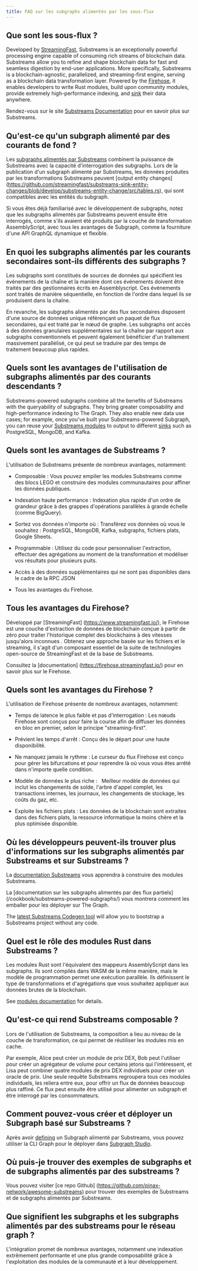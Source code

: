 ```yaml
---
title: FAQ sur les subgraphs alimentés par les sous-flux
---
```


## Que sont les sous-flux ?

Developed by [StreamingFast](https://www.streamingfast.io/), Substreams is an exceptionally powerful processing engine capable of consuming rich streams of blockchain data. Substreams allow you to refine and shape blockchain data for fast and seamless digestion by end-user applications. More specifically, Substreams is a blockchain-agnostic, parallelized, and streaming-first engine, serving as a blockchain data transformation layer. Powered by the [Firehose](https://firehose.streamingfast.io/), it ​​enables developers to write Rust modules, build upon community modules, provide extremely high-performance indexing, and [sink](https://substreams.streamingfast.io/reference-and-specs/manifests#sink) their data anywhere.

Rendez-vous sur le site [Substreams Documentation](/substreams) pour en savoir plus sur Substreams.

## Qu'est-ce qu'un subgraph alimenté par des courants de fond ?

Les [subgraphs alimentés par Substreams](/cookbook/substreams-powered-subgraphs/) combinent la puissance de Substreams avec la capacité d'interrogation des subgraphs. Lors de la publication d'un subgraph alimenté par Substreams, les données produites par les transformations Substreams peuvent [output entity changes] (https://github.com/streamingfast/substreams-sink-entity-changes/blob/develop/substreams-entity-change/src/tables.rs), qui sont compatibles avec les entités du subgraph.

Si vous êtes déjà familiarisé avec le développement de subgraphs, notez que les subgraphs alimentés par Substreams peuvent ensuite être interrogés, comme s'ils avaient été produits par la couche de transformation AssemblyScript, avec tous les avantages de Subgraph, comme la fourniture d'une API GraphQL dynamique et flexible.

## En quoi les subgraphs alimentés par les courants secondaires sont-ils différents des subgraphs ?

Les subgraphs sont constitués de sources de données qui spécifient les événements de la chaîne et la manière dont ces événements doivent être traités par des gestionnaires écrits en Assemblyscript. Ces événements sont traités de manière séquentielle, en fonction de l'ordre dans lequel ils se produisent dans la chaîne.

En revanche, les subgraphs alimentés par des flux secondaires disposent d'une source de données unique référençant un paquet de flux secondaires, qui est traité par le nœud de graphe. Les subgraphs ont accès à des données granulaires supplémentaires sur la chaîne par rapport aux subgraphs conventionnels et peuvent également bénéficier d'un traitement massivement parallélisé, ce qui peut se traduire par des temps de traitement beaucoup plus rapides.

## Quels sont les avantages de l'utilisation de subgraphs alimentés par des courants descendants ?

Substreams-powered subgraphs combine all the benefits of Substreams with the queryability of subgraphs. They bring greater composability and high-performance indexing to The Graph. They also enable new data use cases; for example, once you've built your Substreams-powered Subgraph, you can reuse your [Substreams modules](https://substreams.streamingfast.io/documentation/develop/manifest-modules) to output to different [sinks](https://substreams.streamingfast.io/reference-and-specs/manifests#sink) such as PostgreSQL, MongoDB, and Kafka.

## Quels sont les avantages de Substreams ?

L'utilisation de Substreams présente de nombreux avantages, notamment:

- Composable : Vous pouvez empiler les modules Substreams comme des blocs LEGO et construire des modules communautaires pour affiner les données publiques.

- Indexation haute performance : Indexation plus rapide d'un ordre de grandeur grâce à des grappes d'opérations parallèles à grande échelle (comme BigQuery).

- Sortez vos données n'importe où : Transférez vos données où vous le souhaitez : PostgreSQL, MongoDB, Kafka, subgraphs, fichiers plats, Google Sheets.

- Programmable : Utilisez du code pour personnaliser l'extraction, effectuer des agrégations au moment de la transformation et modéliser vos résultats pour plusieurs puits.

- Accès à des données supplémentaires qui ne sont pas disponibles dans le cadre de la RPC JSON

- Tous les avantages du Firehose.

## Tous les avantages du Firehose?

Développé par [StreamingFast] (https://www.streamingfast.io/), le Firehose est une couche d'extraction de données de blockchain conçue à partir de zéro pour traiter l'historique complet des blockchains à des vitesses jusqu'alors inconnues . Obtenez une approche basée sur les fichiers et le streaming, il s'agit d'un composant essentiel de la suite de technologies open-source de StreamingFast et de la base de Substreams.

Consultez la [documentation] (https://firehose.streamingfast.io/) pour en savoir plus sur le Firehose.

## Quels sont les avantages du Firehose ?

L'utilisation de Firehose présente de nombreux avantages, notamment:

- Temps de latence le plus faible et pas d'interrogation : Les nœuds Firehose sont conçus pour faire la course afin de diffuser les données en bloc en premier, selon le principe "streaming-first".

- Prévient les temps d'arrêt : Conçu dès le départ pour une haute disponibilité.

- Ne manquez jamais le rythme : Le curseur du flux Firehose est conçu pour gérer les bifurcations et pour reprendre là où vous vous êtes arrêté dans n'importe quelle condition.

- Modèle de données le plus riche :   Meilleur modèle de données qui inclut les changements de solde, l'arbre d'appel complet, les transactions internes, les journaux, les changements de stockage, les coûts du gaz, etc.

- Exploite les fichiers plats : Les données de la blockchain sont extraites dans des fichiers plats, la ressource informatique la moins chère et la plus optimisée disponible.

## Où les développeurs peuvent-ils trouver plus d'informations sur les subgraphs alimentés par Substreams et sur Substreams ?

La [documentation Substreams](/substreams) vous apprendra à construire des modules Substreams.

La [documentation sur les subgraphs alimentés par des flux partiels] (/cookbook/substreams-powered-subgraphs/) vous montrera comment les emballer pour les déployer sur The Graph.

The [latest Substreams Codegen tool](https://streamingfastio.medium.com/substreams-codegen-no-code-tool-to-bootstrap-your-project-a11efe0378c6) will allow you to bootstrap a Substreams project without any code.

## Quel est le rôle des modules Rust dans Substreams ?

Les modules Rust sont l'équivalent des mappeurs AssemblyScript dans les subgraphs. Ils sont compilés dans WASM de la même manière, mais le modèle de programmation permet une exécution parallèle. Ils définissent le type de transformations et d'agrégations que vous souhaitez appliquer aux données brutes de la blockchain.

See [modules documentation](https://substreams.streamingfast.io/documentation/develop/manifest-modules) for details.

## Qu'est-ce qui rend Substreams composable ?

Lors de l'utilisation de Substreams, la composition a lieu au niveau de la couche de transformation, ce qui permet de réutiliser les modules mis en cache.

Par exemple, Alice peut créer un module de prix DEX, Bob peut l'utiliser pour créer un agrégateur de volume pour certains jetons qui l'intéressent, et Lisa peut combiner quatre modules de prix DEX individuels pour créer un oracle de prix. Une seule requête Substreams regroupera tous ces modules individuels, les reliera entre eux, pour offrir un flux de données beaucoup plus raffiné. Ce flux peut ensuite être utilisé pour alimenter un subgraph et être interrogé par les consommateurs.

## Comment pouvez-vous créer et déployer un Subgraph basé sur Substreams ?

Après avoir [defining](/cookbook/substreams-powered-subgraphs/) un Subgraph alimenté par Substreams, vous pouvez utiliser la CLI Graph pour le déployer dans [Subgraph Studio](https://thegraph.com/studio/).

## Où puis-je trouver des exemples de subgraphs et de subgraphs alimentés par des substreams ?

Vous pouvez visiter [ce repo Github] (https://github.com/pinax-network/awesome-substreams) pour trouver des exemples de Substreams et de subgraphs alimentés par Substreams.

## Que signifient les subgraphs et les subgraphs alimentés par des substreams pour le réseau graph ?

L'intégration promet de nombreux avantages, notamment une indexation extrêmement performante et une plus grande composabilité grâce à l'exploitation des modules de la communauté et à leur développement.

